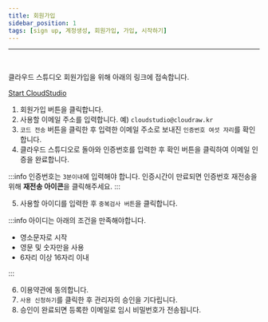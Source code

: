 ```yaml
---
title: 회원가입
sidebar_position: 1
tags: [sign up, 계정생성, 회원가입, 가입, 시작하기]
---
```





<hr />
<br />

클라우드 스튜디오 회원가입을 위해 아래의 링크에 접속합니다.

[Start CloudStudio](https://cstudio.app/signin)

1. 회원가입 버튼을 클릭합니다.
2. 사용할 이메일 주소를 입력합니다. 예) `cloudstudio@cloudraw.kr`
3. `코드 전송` 버튼을 클릭한 후 입력한 이메일 주소로 보내진 `인증번호 여섯 자리`를 확인합니다.
4. 클라우드 스튜디오로 돌아와 인증번호를 입력한 후 확인 버튼을 클릭하여 이메일 인증을 완료합니다.

:::info
인증번호는 `3분이내`에 입력해야 합니다. 인증시간이 만료되면 인증번호 재전송을 위해 **재전송 아이콘**을 클릭해주세요.
:::

5. 사용할 아이디를 입력한 후 `중복검사 버튼`을 클릭합니다.

:::info
아이디는 아래의 조건을 만족해야합니다.

-   영소문자로 시작
-   영문 및 숫자만을 사용
-   6자리 이상 16자리 이내

:::

6. 이용약관에 동의합니다.
7. `사용 신청하기`를 클릭한 후 관리자의 승인을 기다립니다.
8. 승인이 완료되면 등록한 이메일로 임시 비밀번호가 전송됩니다.
